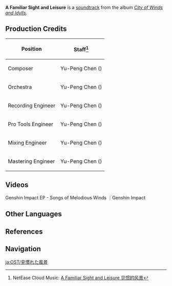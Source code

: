 {{Soundtrack Infobox
|title          =
|image          = City of Winds and Idylls.png
|album          = City of Winds and Idylls
|disc           = 2
|number         = 30
|featured       =
|featured2      =
|featured3      =
|featured_disc  =
|featured_disc2 =
|featured_disc3 =
|youtube_id     = aeEkatw2Heg
|youtube_time   = 313
|spotify_id     = 678OUlrxqkqnzzpH7GDA9G
|played_in      = Emerald Peak
|during         = [[Emerald Peak]] (Day)
|domain         =
|previous       = Before Dawn, at the Winery
|next           = Cold Night
}}
'''A Familiar Sight and Leisure''' is a [[soundtrack]] from the album ''[[City of Winds and Idylls]]''.

==Production Credits==
{| class="wikitable" style="text-align:left; height:0.5em"
! Position
! Staff<ref>NetEase Cloud Music: [https://music.163.com/#/song?id=1481390634 A Familiar Sight and Leisure 见惯的风景]</ref>
|-
! Composer
| Yu-Peng Chen ({{zh|陈致逸}})
|-
! Orchestra
| Yu-Peng Chen ({{zh|陈致逸}})
|-
! Recording Engineer
| Yu-Peng Chen ({{zh|陈致逸}})
|-
! Pro Tools Engineer
| Yu-Peng Chen ({{zh|陈致逸}})
|-
! Mixing Engineer
| Yu-Peng Chen ({{zh|陈致逸}})
|-
! Mastering Engineer
| Yu-Peng Chen ({{zh|陈致逸}})
|}

==Videos==
<gallery hideaddbutton="true" captionalign="center">
Genshin Impact EP - Songs of Melodious Winds ｜Genshin Impact
</gallery>

==Other Languages==
{{Other Languages
|en      = A Familiar Sight and Leisure
|zhs     = 见惯的风景
|zhs_rm  = Jiànguàn de Fēngjǐng
|zht     = 見慣的風景
|zht_rm  = Jiànguàn de Fēngjǐng
|zh_tl   = 
|ja      = 見慣れた風景
|ja_rm   = Minareta Fuukei
|ja_tl   = A Familiar View
|tr      = 
|tr_tl   = 
|it      = 
|it_tl   = 
}}

==References==
{{Reflist}}

==Navigation==
{{Soundtrack Navbox|City of Winds and Idylls}}

[[ja:OST/見慣れた風景]]